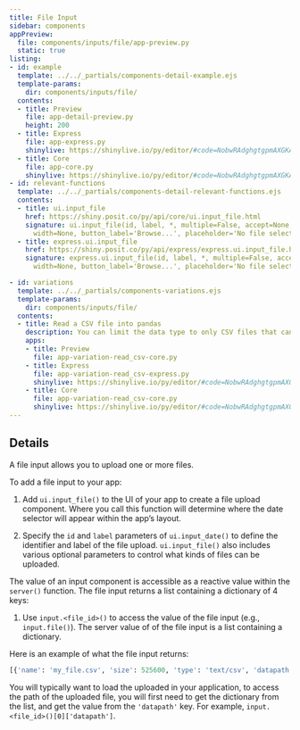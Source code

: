 ```yaml
---
title: File Input
sidebar: components
appPreview:
  file: components/inputs/file/app-preview.py
  static: true
listing:
- id: example
  template: ../../_partials/components-detail-example.ejs
  template-params:
    dir: components/inputs/file/
  contents:
  - title: Preview
    file: app-detail-preview.py
    height: 200
  - title: Express
    file: app-express.py
    shinylive: https://shinylive.io/py/editor/#code=NobwRAdghgtgpmAXGKAHVA6VBPMAaMAYwHsIAXOcpMAMwCdiYACAZwAsBLCbJjmVYnTJM6cKITIcAbnAA6Eeo1aduGOAA9Uoli179BwrqgCuZPCMoATOHXPGO8+fYxHTAfRocANnAAUs2gDzAIAFDkIAayYoJk8fcyhuWO85MABKJiYAYiYAHlzHMABJCBNhOLgmSygyKEQAxwh5AAFRCGs6DAp1MnlrGiYyHt80+ohMzNEyYzpx1zIMGhHMnPz5MABfAF0gA
  - title: Core
    file: app-core.py
    shinylive: https://shinylive.io/py/editor/#code=NobwRAdghgtgpmAXGKAHVA6VBPMAaMAYwHsIAXOcpMAMwCdiYACAZwAsBLCbJjmVYnTJMAgujxM6lACZw6EgK4cAOhFVpUAfSVMAvEyVYoAcziaaAGyXSAFKqYODHDF1QKy5jhbh3ay-Ez+AAochADWTFBMNF5wElDc0bH+AJQSTADETAA82faO-gCSEG7CMd5M0lBkUIj+ePkOhsTupZoUAB4eAG5yAEbVfL5kXakNECmqUxCyNKxyvXQ2ru4SLWSlEixwLCwcpCl1EI5MAAJSM3IYnWSNlXBzI2Q2h3cnUmQKdMcrZBg0LwcWVy03U6D0onQNg02g4WwWcgksj6CmMugAKnQFHBJhAwABfAC6QA
- id: relevant-functions
  template: ../../_partials/components-detail-relevant-functions.ejs
  contents:
  - title: ui.input_file
    href: https://shiny.posit.co/py/api/core/ui.input_file.html
    signature: ui.input_file(id, label, *, multiple=False, accept=None,
      width=None, button_label='Browse...', placeholder='No file selected', capture=None)
  - title: express.ui.input_file
    href: https://shiny.posit.co/py/api/express/express.ui.input_file.html
    signature: express.ui.input_file(id, label, *, multiple=False, accept=None,
      width=None, button_label='Browse...', placeholder='No file selected', capture=None)

- id: variations
  template: ../../_partials/components-variations.ejs
  template-params:
    dir: components/inputs/file/
  contents:
  - title: Read a CSV file into pandas
    description: You can limit the data type to only CSV files that can be read into pandas.
    apps:
    - title: Preview
      file: app-variation-read_csv-core.py
    - title: Express
      file: app-variation-read_csv-express.py
      shinylive: https://shinylive.io/py/editor/#code=NobwRAdghgtgpmAXGKAHVA6VBPMAaMAYwHsIAXOcpMASxlWICcyACVKCAEygGcXe2nADoQAZo2IwWPABY0I2FnQbMWjOFEJkaANzgjxk6XIUY4AD1TqefZU1bzUAVzJ41lTnEZunNAxKlZeWwMMmxUOFt6exYAMRoAGzgASTFiERFfDEcXAH1RRLgACiFaCGcyfMLSt1KAYRliYh44FjqAZQA1OOr8fkJCOFQyAF5gUoxCHh1SgF03GCcE7VQkkdioBJaASkyabPK8whk4QgBrACNic1yAcwknVBKIFleWUp4yKDIeGpE395gdpOGAwKCMRTtL4-P4vN7HYg0QY8MalABKxAA7m1iE5yDVAXViAkQS8iXiyAT6sTSSwAHKwSJzPD-N4tJJaOCcVFgDHY8n4vrUkkwMm4wW1MBEkUvBnwX5geYiXYQDIQAAC6k02j0k02hBEnlEbHBLU4VSSRW2iFZrwKSRYIyUhzIBwqFuKKoBNGN9taND4dNIcBtcIBr3UZCcjBeqE4GAAIt8oLFGIyrbb3FGY4IMFrzVMdEU-cAAAyzcZgbhfdhkGRzFVqzUeLwYatQfJp+CGuDGnggsEQq2hgGcY1O9iMM0ejOqsNKY1jsz0MIj8MRuDZ2PxpNfVPpxvzgDELAA4puWHXWhJsSQKW4SDKWHfyG4OJxnzTRSxoPKWMRjSvFhdxTLt9HnG9chfVgnSXWQ0DgMtZkzR9SSg8UYJYOCZAQ4AAEZkPnX9IkdLDREmL8IB4UJiQDMhZwBVDRVyYi+CdKkwAwAArREICKT5GCKYjthYUQmB-RlnQk+VDwBE86i1Ch+B-OBsRA-d4EvYgsIDVYoEUID5DExgwW0UhMyM4hcjHUi40TZMNOKEBMwBdEsRxClSkQFhgEg6ClXnVypUojzBW84AmIgdCKQC9dXmFWk5SZJAfMiljGR4WK3gAX1kt4TxyV1Pm+HgrSUPgoBYBI6P-PsyEYeRbh4ABuaQnAuFpWCAyK+AuXguX-F4gPZU4KGEY9nxOc4rnMJkIM3aMXks6zyISYhCGARA3EKjBip+K1ZjAbLZiAA
    - title: Core
      file: app-variation-read_csv-core.py
      shinylive: https://shinylive.io/py/editor/#code=NobwRAdghgtgpmAXGKAHVA6VBPMAaMAYwHsIAXOcpMASxlWICcyACVKCAEygGcXe2nADoQAZo2IwWPABY0I2FnQbMWAQXR4WjOFEJkaANzhadXOIy0BXGiJFpUAfRssAvCxtYoAcziPRADY2nAAUIiwRHjQY8qhWZP40AXBhEJHpLEK0EHEJoklwWVpZAMIyxMQ8cCwlAMoAaiwAYgVF-ISEcKhkrsBZGIQ8hlkAulowVgEGqMmuTVABVeGRAJR4yxGesfGOhDJwhADWAEbEAB6O3hJWqKkZkVk8ZFBkPEUbGVm1VjAwUIyKWrPV7vNL3Fh7Yg0To8XpZABKxAA7jViFZyG1SsQgjA0iU0Rj8JkwPicWkAHKwOBvMBjD7pKrJfRwThwsCIlH49FkTEk7E-PEEnlErFkliU+A0ulgiJrD6eNFkXKObjPfyMKlhMA8H5-AFZOUQFZ2CAiThwUTSCzGRghbZkLSK3JaKo8Hg0UgrRAfAACOj0BmMAwWhA+5st7EYVU4iWSIS99Mi+WSbiUOXiMXTeQK8cTERoluT1RofHJpDg3pl4IiOjIVkYaVQnAwABEXlAmhr4Lmq+la-XG83-THBoYQkXgAAGEZ9MCqtAvGSjY2mqt+yjmxgYefqqlhi3SXX-bDxyvVziW9yR6OxlIrvNKS0XjBwehkbBn6uRfsNwSt9udpq969pEADELAAOJwKwZD7NoyIQkKWgkGKJDcloHCcIhYrQJKLDEJasHVG2zyAfAD4SEiuxCqmz6yGgcBTiMD4oQK1HcrRogYPRqCMQAjMxIERLh1KcQM-K4jwGBkNiJZkD21asbijgiXw7i8hgABWUIQCETy2iJKwsKITAsCJaZmVSPDAdW4ElP6FD8GZcAoiRHZdtUMksJwJYzFAihEWmJmMH8BikA+8gmSql5-m5ZEpCAD7pAiCFcoSiAsMAlHseQ0pfg8fJimlwoZcASkQDlZB5flxKkgK4pWVkpXlSpVnVfcAC+NnguB9rccCPDxkofBQCwARyfhlr6fI3g8AA3IexxVDBcHlXwxy8Cy+FpIFjIHBQwhCSw4F7AcJznNSFHQQOQXENFGABMQhDAIgWh9U8LyDSsgkmg4qYaLcDjODQLrWhYWjmscVjeK4AAqjBWHAK5gB1IxAA
---
```


:::{#example}
:::

:::{#relevant-functions}
:::

## Details

A file input allows you to upload one or more files.

To add a file input to your app:

  1. Add `ui.input_file()` to the UI of your app to create a file upload component. Where you call this function will determine where the date selector will appear within the app's layout.

  2. Specify the `id` and `label` parameters of `ui.input_date()` to define the identifier and label of the file upload.
    `ui.input_file()` also includes various optional parameters to control what kinds of files can be uploaded.

The value of an input component is accessible as a reactive value within the `server()` function.
The file input returns a list containing a dictionary of 4 keys:

  1. Use `input.<file_id>()` to access the value of the file input (e.g., `input.file()`). The server value of of the file input is a list containing a dictionary.

Here is an example of what the file input returns:

```python
[{'name': 'my_file.csv', 'size': 525600, 'type': 'text/csv', 'datapath': '/tmp/fileupload-8khw0q6n/tmpeobuc_pj/0.csv'}]
```

You will typically want to load the uploaded in your application,
to access the path of the uploaded file, you will first need to get the dictionary from the list, and get the value from the `'datapath'` key.
For example, `input.<file_id>()[0]['datapath']`.
